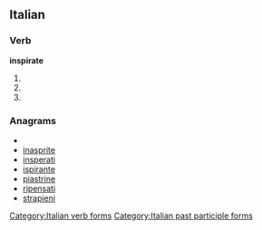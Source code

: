 ==Italian==

===Verb===
'''inspirate'''

# {{form of|[[second-person|Second-person]] [[plural]] [[present tense]]|[[inspirare#Italian|inspirare]]|lang=Italian}}
# {{form of|Second-person plural [[imperative]]|inspirare#Italian|inspirare|lang=Italian}}
# {{form of|[[feminine|Feminine]] plural|[[inspirato]]}}

===Anagrams===
* {{alphagram|aeiinprst}}
* [[inasprite#Italian|inasprite]]
* [[insperati#Italian|insperati]]
* [[ispirante#Italian|ispirante]]
* [[piastrine#Italian|piastrine]]
* [[ripensati#Italian|ripensati]]
* [[strapieni#Italian|strapieni]]

[[Category:Italian verb forms]]
[[Category:Italian past participle forms]]